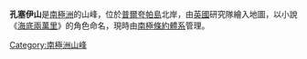 {{Coord|67|36|S|67|28|W|source:GNIS|display=title}}

'''孔塞伊山'''是[[南極洲|南極洲]]的山峰，位於[[普爾夸帕島|普爾夸帕島]]北岸，由[[英國|英國]]研究隊繪入地圖，以小說《[[海底兩萬里|海底兩萬里]]》的角色命名，現時由[[南極條約體系|南極條約體系]]管理。

{{DEFAULTSORT:Conseil Hill}}
[[Category:南極洲山峰|Category:南極洲山峰]]


{{FallièresCoast-geo-stub}}